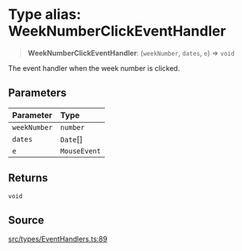 # Type alias: WeekNumberClickEventHandler

> **WeekNumberClickEventHandler**: (`weekNumber`, `dates`, `e`) => `void`

The event handler when the week number is clicked.

## Parameters

| Parameter | Type |
| :------ | :------ |
| `weekNumber` | `number` |
| `dates` | `Date`[] |
| `e` | `MouseEvent` |

## Returns

`void`

## Source

[src/types/EventHandlers.ts:89](https://github.com/gpbl/react-day-picker/blob/6515ed496/src/types/EventHandlers.ts#L89)
